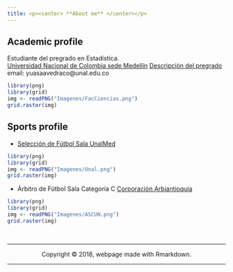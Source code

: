 ```yaml
---
title: <p><center> **About me** </center></p>
---
```


## Academic profile

<div class = "row">

<div class = "col-md-5">
Estudiante del pregrado en Estadística.    
[Universidad Nacional de Colombia sede Medellín](http://medellin.unal.edu.co/)
[Descripción del pregrado](http://ciencias.medellin.unal.edu.co/escuelas/estadistica/component/progracad/?snies=16920&Itemid=129)
email: yuasaavedraco@unal.edu.co  
</div>

<div class = "col-md-4">
```r
library(png)
library(grid)
img <- readPNG("Imagenes/FacCiencias.png")
grid.raster(img)
```
</div>
</div>

## Sports profile

<div class = "row">

<div class = "col-md-5">
+ [Selección de Fútbol Sala UnalMed](https://www.instagram.com/futsalunalmed) 
</div>

<div class = "col-md-4">
```r
library(png)
library(grid)
img <- readPNG("Imagenes/Unal.png")
grid.raster(img)
```
</div>
</div>

<div class = "row">

<div class = "col-md-5">
+ Árbitro de Fútbol Sala
  Categoria C
  [Corporación Arbiantioquia](http://arbiantioquia.org) 
</div>

<div class = "col-md-4">
```r
library(png)
library(grid)
img <- readPNG("Imagenes/ASCUN.png")
grid.raster(img)
```
</div>
</div>

<br>
<hr>
<p><center>Copyright &copy; 2018, webpage made with Rmarkdown.</center></p>
<hr>